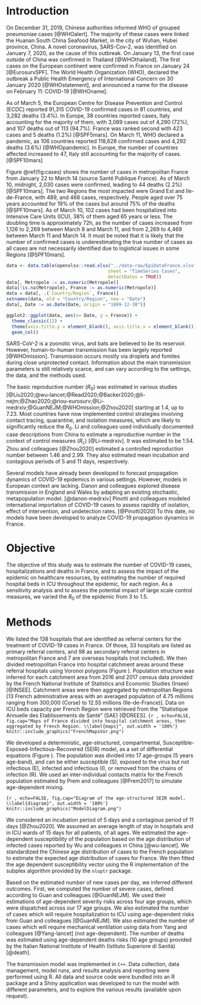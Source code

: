 # Introduction

On December 31, 2019, Chinese authorities informed WHO of grouped pneumoniae cases [@WHOalert]. The majority of these cases were linked the Huanan South China Seafood Market, in the city of Wuhan, Hubei province, China. A novel coronavirus, SARS-Cov-2, was identified on January 7, 2020, as the cause of this outbreak. On January 13, the first case outside of China was confirmed in Thailand [@WHOthailand]. The first cases on the European continent were confirmed in France on January 24 [@EurosurvSPF]. The World Health Organization (WHO), declared the outbreak a Public Health Emergency of International Concern on 30 January 2020 [@WHOstatement], and announced a name for the disease on February 11: COVID-19 [@WHOname].

As of March 5, the European Centre for Disease Prevention and Control (ECDC) reported 91,315 COVID-19 confirmed cases in 81 countries, and 3,282 deaths (3.4%). In Europe, 38 countries reported cases, Italy accounting for the majority of them, with 3,089 cases out of 4,290 (72%), and 107 deaths out of 113 (94.7%). France was ranked second with 423 cases and 5 deaths (1.2%) [@SPF5mars].
On March 11, WHO declared a pandemic, as 106 countries reported 118,628 confirmed cases and 4,292 deaths (3.6%) [@WHOpandemic]. In Europe, the number of countries affected increased to 47, Italy still accounting for the majority of cases.[@SPF10mars] 

Figure \@ref(fig:cases) shows the number of cases in metropolitan France from January 22 to March 14 (source Santé Publique France). As of March 10, midnight, 2,030 cases were confirmed, leading to 44 deaths (2.2%) [@SPF10mars]. The two Regions the most impacted were Grand Est and Ile-de-France, with 489, and 468 cases, respectively. People aged over 75 years accounted for 19% of the cases but around 75% of the deaths [@SPF10mars]. As of March 10, 102 cases had been hospitalized into Intensive Care Units (ICU), 38% of them aged 65 years or less. The doubling time is approximately 72h, as the number of cases increased from 1,126 to 2,269 between March 8 and March 11, and from 2,269 to 4,469 between March 11 and March 14. It must be noted that it is likely that the number of confirmed cases is underestimating the true number of cases as all cases are not necessarily identified due to logistical issues in some Regions [@SPF10mars].


```r
data <- data.table(openxlsx::read.xlsx("../data-raw/EpiDataFrance.xlsx", 
                                      sheet = "TimeSeries Cases", 
                                      detectDates = TRUE))
data[, Metropole := as.numeric(Metropole)]
data[!is.na(Metropole), France := as.numeric(Metropole)]
data = data[, .(`Country/Region`, France)]
setnames(data, old = "Country/Region", new = "Date")
data[, Date := as.Date(Date, origin = "1899-12-30")]
```

```r
ggplot2::ggplot(data, aes(x= Date, y = France)) +
  theme_classic(12) + 
  theme(axis.title.y = element_blank(), axis.title.x = element_blank()) +
  geom_col()

```

SARS-CoV-2 is a zoonotic virus, and bats are believed to be its reservoir. However, human-to-human transmission has been largely reported [@WHOmission]. Transmission occurs mostly via droplets and fomites during close unprotected contact. Information about the main transmission parameters is still relatively scarce, and can vary according to the settings, the data, and the methods used.

The basic reproductive number ($R_0$) was estimated in various studies [@Liu2020;@wu-lancet;@Read2020;@Backer2020;@li-nejm;@Zhao2020;@riou-eurosurv;@Li-medrxiv;@GuanNEJM;@WHOmission;@Zhou2020] starting at 1.4, up to 7.23. Most countries have now implemented control strategies involving contact tracing, quarantine, and isolation measures, which are likely to significantly reduce the $R_0$. Li and colleagues used individually documented case descriptions from China to estimate a reproductive number in the context of control measures ($R_c$) [@Li-medrxiv]. It was estimated to be 1.54. Zhou and colleagues [@Zhou2020] estimated a controlled reproduction number between 1.46 and 2.99. They also estimated mean incubation and contagious periods of 5 and 11 days, respectively.


<!-- |study|time|country|reproduction number|incubation time (days)|generation time (days) -->
<!-- |-|-|-|-|-|- -->
<!-- |Liu et al[@Liu2020]|- 23 Jan|China|2.90 (95%CI: 2.32-3.63) to 2.92 (95%CI: 2.28-3.67)|4.8 ±2.6|- -->
<!-- |Wu et al[@wu-lancet]|31 Dec - 28 Jan|China|2·68 (95% CI 2·47–2·86)|-|- -->
<!-- |Read et al[@Read2020]|1-22 January|China|3.11 (95%CI, 2.39–4.13)|-|- -->
<!-- |Backer et al[@Backer2020]|20-28 January|China|-|6.4 (95% CI, 5.6 – 7.7)|- -->
<!-- |Li et al[@li-nejm]|-22 January|China|2.2 (95% CI, 1.4 to 3.9)|5.2 (95% CI, 4.1 to 7.0)|7.5 (95% CI, 5.3 to 19) -->
<!-- |Zhao et al[@Zhao2020]|10-24 January|China|from 2.24 (95%CI: 1.96–2.55) to 3.58 (95%CI: 2.89–4.39)|-|- -->
<!-- |Riou et al[@riou-eurosurv]|-18 January|China|2.2 (90% CI: 1.4–3.8)|-|- -->
<!-- |Li et al[@Li-medrxiv]|?|China|1.54|7.2 (6.8,7.6)|3.3 (2.3, 4.3) -->
<!-- |Guan et al[@GuanNEJM]|- 20 Jan|China|-|4 (IQR 2-7)|- -->
<!-- |WHO China mission[@WHOmission]|16-24 Feb|China|-|5-6 (range 1-14)|- -->
<!-- |Zhou et al[@Zhou2020]|- 19 Feb|China|range: 1.46 - 2.99 (controlled)|5.33 +- 3.36|4.27 +- 3.44 -->

Several models have already been developed to forecast propagation dynamics of COVID-19 epidemics in various settings. However, models in European context are lacking. Danon and colleagues explored disease transmission in England and Wales by adapting an existing stochastic, metapopulation model. [@danon-medrxiv] Pinotti and colleagues modeled international importation of COVID-19 cases to assess rapidity of isolation, effect of intervention, and undetection rates. [@Pinotti2020] To this date, no models have been developed to analyze COVID-19 propagation dynamics in France.

# Objective

The objective of this study was to estimate the number of COVID-19 cases, hospitalizations and deaths in France, and to assess the impact of the epidemic on healthcare resources, by estimating the number of required hospital beds in ICU throughout the epidemic, for each region. As a sensitivity analysis and to assess the potential impact of large scale control measures, we varied the $R_0$ of the epidemic from 3 to 1.5.

# Methods

We listed the 138 hospitals that are identified as referral centers for the treatment of COVID-19 cases in France. Of those, 33 hospitals are listed as primary referral centers, and 98 as secondary referral centers in metropolitan France and 7 are overseas hospitals (not included). We then divided metropolitan France into hospital catchment areas around these referral hospitals using Voronoi polygons (Figure \ref{maps}). Population structure was inferred for each catchment area from 2016 and 2017 census data provided by the French National Institute of Statistics and Economic Studies (Insee) [@INSEE]. Catchment areas were then aggregated by metropolitan Regions [13 French administrative areas with an averaged population of 4.75 millions ranging from 300,000 (Corse) to 12.55 millions (Ile-de-France)]. Data on ICU beds capacity per French Region were retrieved from the "Statistique Annuelle des Etablissements de Santé" (SAE) [@DREES]. 
```{r , echo=FALSE, fig.cap="Maps of France divided into hospital catchment areas, then aggregated by French Region. \\label{maps}", out.width = '100%'}
knitr::include_graphics("FrenchMapsVor.png")
```

We developed a deterministic, age-structured, compartmental, Susceptible-Exposed-Infectious-Recovered (SEIR) model, as a set of differential equations (Figure \ref{diagram}). The population was divided into 17 age-groups (5 years age-band), and can be either susceptible (S), exposed to the virus but not infectious (E), infected and infectious (I), or removed from the chains of infection (R). We used an inter-individual contacts matrix for the French population estimated by Prem and colleagues [@Prem2017] to simulate age-dependent mixing.

```{r , echo=FALSE, fig.cap="Diagram of the age-structured SEIR model. \\label{diagram}", out.width = '100%'}
knitr::include_graphics("ModelDiagram.png")
```

We considered an incubation period of 5 days and a contagious period of 11 days [@Zhou2020]. We assumed an average length of stay in hospitals and in ICU wards of 15 days for all patients, of all ages. We estimated the age-dependent susceptibility of the population based on the age distribution of infected cases reported by Wu and colleagues in China [@wu-lancet]. We standardized the Chinese age distribution of cases to the French population to estimate the expected age distribution of cases for France. We then fitted the age dependent susceptibility vector using the R implementation of the subplex algorithm provided by the `nloptr` package.

Based on the estimated number of new cases per day, we inferred different outcomes. First, we computed the number of severe cases, defined according to Guan and colleagues [@GuanNEJM]. We used their estimations of age-dependent severity risks across four age groups, which were dispatched across our 17 age groups. We also estimated the number of cases which will require hospitalization to ICU using age-dependent risks from Guan and colleagues [@GuanNEJM]. We also estimated the number of cases which will require mechanical ventilation using data from Yang and colleagues [@Yang-lancet] (not age-dependent). The number of deaths was estimated using age-dependent deaths risks (10 age groups) provided by the Italian National Institute of Health (Istituto Superiore di Sanità) [@death].

The transmission model was implemented in `C++`. Data collection, data management, model runs, and results analysis and reporting were performed using R. All data and source code were bundled into an R package and a Shiny application was developed to run the model with different parameters, and to explore the various results (available upon request).

